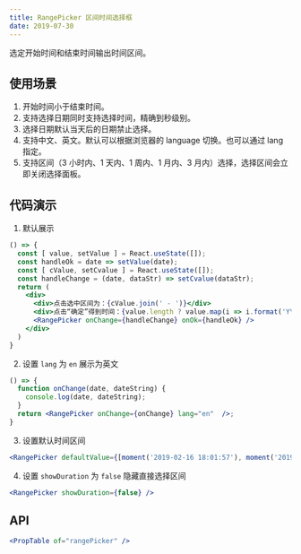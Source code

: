 ```yaml
---
title: RangePicker 区间时间选择框
date: 2019-07-30
---
```


选定开始时间和结束时间输出时间区间。

## 使用场景
1. 开始时间小于结束时间。
2. 支持选择日期同时支持选择时间，精确到秒级别。
3. 选择日期默认当天后的日期禁止选择。
4. 支持中文、英文。默认可以根据浏览器的 language 切换。也可以通过 lang 指定。
5. 支持区间（3 小时内、1 天内、1 周内、1 月内、3 月内）选择，选择区间会立即关闭选择面板。

## 代码演示
1. 默认展示
```jsx
() => {
  const [ value, setValue ] = React.useState([]);
  const handleOk = date => setValue(date);
  const [ cValue, setCvalue ] = React.useState([]);
  const handleChange = (date, dataStr) => setCvalue(dataStr);
  return (
    <div>
      <div>点击选中区间为：{cValue.join(' - ')}</div>
      <div>点击“确定”得到时间：{value.length ? value.map(i => i.format('YYYY-MM-DD HH:mm:ss')).join(' - ') : ''}</div>
      <RangePicker onChange={handleChange} onOk={handleOk} />
    </div>
  )
}
```

2. 设置 `lang` 为 `en` 展示为英文
```jsx
() => {
  function onChange(date, dateString) {
    console.log(date, dateString);
  }
  return <RangePicker onChange={onChange} lang="en"  />;
}
```

3. 设置默认时间区间
```jsx
<RangePicker defaultValue={[moment('2019-02-16 18:01:57'), moment('2019-02-20 18:01:57')]} />
```

4. 设置 `showDuration` 为 `false` 隐藏直接选择区间
```jsx
<RangePicker showDuration={false} />
```

## API
```jsx previewOnly
<PropTable of="rangePicker" />
```